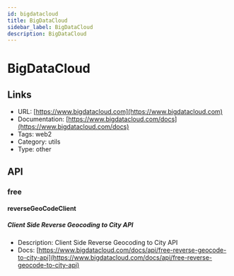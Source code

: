 ```yaml
---
id: bigdatacloud
title: BigDataCloud
sidebar_label: BigDataCloud
description: BigDataCloud
---
```


# BigDataCloud

## Links

* URL: [https://www.bigdatacloud.com](https://www.bigdatacloud.com)
* Documentation: [https://www.bigdatacloud.com/docs](https://www.bigdatacloud.com/docs)
* Tags: web2
* Category: utils
* Type: other

## API

### free

#### reverseGeoCodeClient

##### Client Side Reverse Geocoding to City API

* Description: Client Side Reverse Geocoding to City API
* Docs: [https://www.bigdatacloud.com/docs/api/free-reverse-geocode-to-city-api](https://www.bigdatacloud.com/docs/api/free-reverse-geocode-to-city-api)
